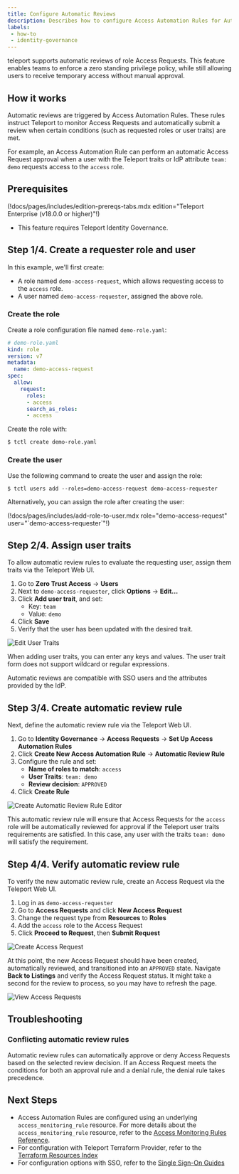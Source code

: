```yaml
---
title: Configure Automatic Reviews
description: Describes how to configure Access Automation Rules for Automatic Reviews.
labels:
 - how-to
 - identity-governance
---
```


teleport supports automatic reviews of role Access Requests. This
feature enables teams to enforce a zero standing privilege policy, while
still allowing users to receive temporary access without manual approval.

## How it works

Automatic reviews are triggered by Access Automation Rules. These rules instruct
Teleport to monitor Access Requests and automatically submit a review
when certain conditions (such as requested roles or user traits) are met.

For example, an Access Automation Rule can perform an automatic Access Request
approval when a user with the Teleport traits or IdP attribute `team: demo`
requests access to the `access` role.

## Prerequisites

(!docs/pages/includes/edition-prereqs-tabs.mdx edition="Teleport Enterprise (v18.0.0 or higher)"!)

- This feature requires Teleport Identity Governance.

## Step 1/4. Create a requester role and user

In this example, we'll first create:
- A role named `demo-access-request`, which allows requesting access to the
`access` role.
- A user named `demo-access-requester`, assigned the above role.

### Create the role

Create a role configuration file named `demo-role.yaml`:
```yaml
# demo-role.yaml
kind: role
version: v7
metadata:
  name: demo-access-request
spec:
  allow:
    request:
      roles:
      - access
      search_as_roles:
      - access
```

Create the role with:
```code
$ tctl create demo-role.yaml
```

### Create the user

Use the following command to create the user and assign the role:
```code
$ tctl users add --roles=demo-access-request demo-access-requester
```

Alternatively, you can assign the role after creating the user:

  (!docs/pages/includes/add-role-to-user.mdx role="demo-access-request" user="\`demo-access-requester\`"!)

## Step 2/4. Assign user traits

To allow automatic review rules to evaluate the requesting user, assign them
traits via the Teleport Web UI.

1. Go to **Zero Trust Access** -> **Users**
2. Next to `demo-access-requester`, click **Options** -> **Edit...**
3. Click **Add user trait**, and set:
   - Key: `team`
   - Value: `demo`
4. Click **Save**
5. Verify that the user has been updated with the desired trait.

![Edit User Traits](../../../img/access-controls/automatic-reviews/users-edit.png)

When adding user traits, you can enter any keys and values. The user trait form
does not support wildcard or regular expressions.

<Admonition type="tip" title="SSO users">
  Automatic reviews are compatible with SSO users and the attributes provided
  by the IdP.
</Admonition>

## Step 3/4. Create automatic review rule

Next, define the automatic review rule via the Teleport Web UI.

1. Go to **Identity Governance** -> **Access Requests** -> **Set Up Access Automation Rules**
2. Click **Create New Access Automation Rule** -> **Automatic Review Rule**
3. Configure the rule and set:
   - **Name of roles to match**: `access`
   - **User Traits**: `team: demo`
   - **Review decision**: `APPROVED`
4. Click **Create Rule**

![Create Automatic Review Rule Editor](../../../img/access-controls/automatic-reviews/create-automatic-review-rule.png)

This automatic review rule will ensure that Access Requests for the `access`
role will be automatically reviewed for approval if the Teleport user traits
requirements are satisfied. In this case, any user with the traits `team: demo`
will satisfy the requirement.

## Step 4/4. Verify automatic review rule

To verify the new automatic review rule, create an Access Request via the Teleport
Web UI.
1. Log in as `demo-access-requester`
2. Go to **Access Requests** and click **New Access Request**
3. Change the request type from **Resources** to **Roles**
4. Add the `access` role to the Access Request
5. Click **Proceed to Request**, then **Submit Request**

![Create Access Request](../../../img/access-requests/new-role-request.png)

At this point, the new Access Request should have been created, automatically
reviewed, and transitioned into an `APPROVED` state. Navigate **Back to Listings**
and verify the Access Request status. It might take a second for the review to
process, so you may have to refresh the page.

![View Access Requests](../../../img/access-controls/automatic-reviews/view-access-requests.png)

## Troubleshooting

### Conflicting automatic review rules

Automatic review rules can automatically approve or deny Access Requests based
on the selected review decision. If an Access Request meets the conditions for
both an approval rule and a denial rule, the denial rule takes precedence.

## Next Steps

- Access Automation Rules are configured using an underlying `access_monitoring_rule`
  resource. For more details about the `access_monitoring_rule` resource, refer to the
  [Access Monitoring Rules Reference](../../reference/access-controls/access-monitoring-rules.mdx).
- For configuration with Teleport Terraform Provider, refer to the
  [Terraform Resources Index](../../reference/terraform-provider/resources/access_monitoring_rule.mdx)
- For configuration options with SSO, refer to the
  [Single Sign-On Guides](../../zero-trust-access/sso/sso.mdx)

